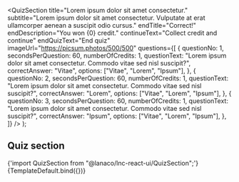 


<Meta title="Landing sections/Quiz Section" component={QuizSection} />

  <QuizSection
    title="Lorem ipsum dolor sit amet consectetur."
    subtitle="Lorem ipsum dolor sit amet consectetur. Vulputate at erat ullamcorper aenean a suscipit odio cursus."
    endTitle="Correct!"
    endDescription="You won {0} credit."
    continueText="Collect credit and continue"
    endQuizText="End quiz"
    imageUrl="https://picsum.photos/500/500"
    questions={[
      {
        questionNo: 1,
        secondsPerQuestion: 60,
        numberOfCredits: 1,
        questionText: "Lorem ipsum dolor sit amet consectetur. Commodo vitae sed nisl suscipit?",
        correctAnswer: "Vitae",
        options: ["Vitae", "Lorem", "Ipsum"],
      },
      {
        questionNo: 2,
        secondsPerQuestion: 60,
        numberOfCredits: 1,
        questionText: "Lorem ipsum dolor sit amet consectetur. Commodo vitae sed nisl suscipit?",
        correctAnswer: "Lorem",
        options: ["Vitae", "Lorem", "Ipsum"],
      },
      {
        questionNo: 3,
        secondsPerQuestion: 60,
        numberOfCredits: 1,
        questionText: "Lorem ipsum dolor sit amet consectetur. Commodo vitae sed nisl suscipit?",
        correctAnswer: "Ipsum",
        options: ["Vitae", "Lorem", "Ipsum"],
      },
    ]}
  />
);

## Quiz section

<SyntaxHighlighter language="jsx" style={nord}>
  {'import QuizSection from "@lanaco/lnc-react-ui/QuizSection";'}
</SyntaxHighlighter>

<Canvas>
  <Story name="Default" args={{}}>
    {TemplateDefault.bind({})}
  </Story>
</Canvas>
